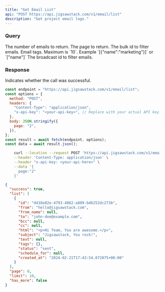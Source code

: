 ```yaml
---
title: "Get Email List"
api: "POST https://api.jigsawstack.com/v1/email/list"
description: "Get project email logs."
---
```


### Query

<ParamField query="limit" default="30" type="string">
  The number of emails to return.
</ParamField>

<ParamField query="page" default="1" type="string">
  The page to return.
</ParamField>

<ParamField query="bulk_id" type="string">
  The bulk id to filter emails.
</ParamField>

<ParamField body="tags" type="array<object> | array<string>">
  Email tags. Maximum is `10`. Example `[{"name":"marketing"}]` or `["name"]`
</ParamField>

<ParamField query="broadcast_id" type="string">
  The broadcast id to filter emails.
</ParamField>

<Snippet file="header.mdx" />

### Response

<ResponseField name="success" type="boolean">
  Indicates whether the call was successful.
</ResponseField>

<RequestExample>

```javascript Node.js
const endpoint = "https://api.jigsawstack.com/v1/email/list";
const options = {
  method: "POST",
  headers: {
    "Content-Type": "application/json",
    "x-api-key": "<your-api-key>", // Replace with your actual API key.
  },
  body: JSON.stringify({
    page: "2",
  }),
};
const result = await fetch(endpoint, options);
const data = await result.json();
```

```bash cURL
    curl --location --request POST 'https://api.jigsawstack.com/v1/email/list' \
    --header 'Content-Type: application/json' \
    --header "x-api-key: <your-api-here>" \
    --data '{
      page:"2"
    }'
```

</RequestExample>

<ResponseExample>

```json Response
{
  "success": true,
  "list": [
    {
      "id": "d418e82e-4793-4862-a809-bd6252dc273b",
      "from": "hello@jigsawstack.com",
      "from_name": null,
      "to": "john-doe@example.com",
      "bcc": null,
      "cc": null,
      "html": "<p>Hi Team, You are awesome.</p>",
      "subject": "Jigsawstack, You rock!",
      "text": null,
      "tags": {},
      "status": "sent",
      "schedule_for": null,
      "created_at": "2024-02-21T17:43:54.072075+00:00"
    }
  ],
  "page": 0,
  "limit": 10,
  "has_more": false
}
```

</ResponseExample>
